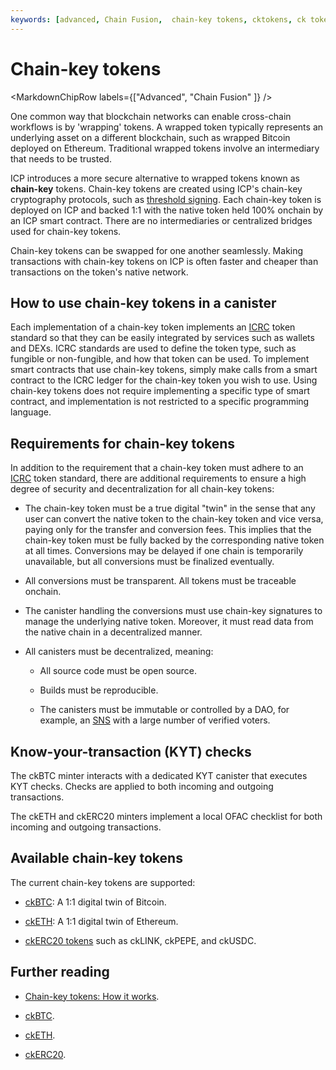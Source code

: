 ```yaml
---
keywords: [advanced, Chain Fusion,  chain-key tokens, cktokens, ck tokens, cketh, ckbtc, ckerc20, ckusdc, icrc, icrc1, icrc-1, icrc-2, icrc2]
---
```



# Chain-key tokens

<MarkdownChipRow labels={["Advanced", "Chain Fusion" ]} />

One common way that blockchain networks can enable cross-chain workflows is by 'wrapping' tokens. A wrapped token typically represents an underlying asset on a different blockchain, such as wrapped Bitcoin deployed on Ethereum. Traditional wrapped tokens involve an intermediary that needs to be trusted.

ICP introduces a more secure alternative to wrapped tokens known as **chain-key** tokens. Chain-key tokens are created using ICP's chain-key cryptography protocols, such as [threshold signing](/docs/references/glossary#c). Each chain-key token is deployed on ICP and backed 1:1 with the native token held 100% onchain by an ICP smart contract. There are no intermediaries or centralized bridges used for chain-key tokens.

Chain-key tokens can be swapped for one another seamlessly. Making transactions with chain-key tokens on ICP is often faster and cheaper than transactions on the token's native network.

## How to use chain-key tokens in a canister

Each implementation of a chain-key token implements an [ICRC](/docs/defi/token-standards/#icrc-1) token standard so that they can be easily integrated by services such as wallets and DEXs. ICRC standards are used to define the token type, such as fungible or non-fungible, and how that token can be used. To implement smart contracts that use chain-key tokens, simply make calls from a smart contract to the ICRC ledger for the chain-key token you wish to use. Using chain-key tokens does not require implementing a specific type of smart contract, and implementation is not restricted to a specific programming language.

## Requirements for chain-key tokens

In addition to the requirement that a chain-key token must adhere to an [ICRC](/docs/defi/token-standards/#icrc-1) token standard, there are additional requirements to ensure a high degree of security and decentralization for all chain-key tokens:

- The chain-key token must be a true digital "twin" in the sense that any user can convert the native token to the chain-key token and vice versa, paying only for the transfer and conversion fees. This implies that the chain-key token must be fully backed by the corresponding native token at all times. Conversions may be delayed if one chain is temporarily unavailable, but all conversions must be finalized eventually.

- All conversions must be transparent. All tokens must be traceable onchain.

- The canister handling the conversions must use chain-key signatures to manage the underlying native token. Moreover, it must read data from the native chain in a decentralized manner.

- All canisters must be decentralized, meaning:

    - All source code must be open source.

    - Builds must be reproducible.

    - The canisters must be immutable or controlled by a DAO, for example, an [SNS](/docs/building-apps/governing-apps/overview) with a large number of verified voters.

## Know-your-transaction (KYT) checks

The ckBTC minter interacts with a dedicated KYT canister that executes KYT checks. Checks are applied to both incoming and outgoing transactions.

The ckETH and ckERC20 minters implement a local OFAC checklist for both incoming and outgoing transactions.

## Available chain-key tokens

The current chain-key tokens are supported:

- [ckBTC](./ckbtc/overview.mdx): A 1:1 digital twin of Bitcoin.

- [ckETH](./cketh/overview.mdx): A 1:1 digital twin of Ethereum.

- [ckERC20 tokens](./ckerc20/overview.mdx) such as ckLINK, ckPEPE, and ckUSDC.

## Further reading

- [Chain-key tokens: How it works](https://internetcomputer.org/how-it-works/chain-key-tokens/).

- [ckBTC](./ckbtc/overview.mdx).

- [ckETH](./cketh/overview.mdx).

- [ckERC20](./ckerc20/overview.mdx).